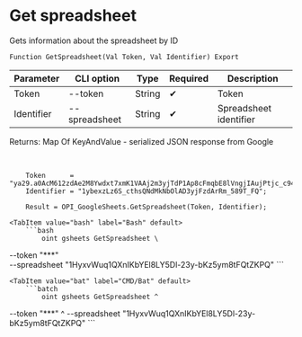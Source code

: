 ﻿---
sidebar_position: 2
---


# Get spreadsheet
 Gets information about the spreadsheet by ID



`Function GetSpreadsheet(Val Token, Val Identifier) Export`

  | Parameter | CLI option | Type | Required | Description |
  |-|-|-|-|-|
  | Token | --token | String | &#x2714; | Token |
  | Identifier | --spreadsheet | String | &#x2714; | Spreadsheet identifier |

  
  Returns:  Map Of KeyAndValue - serialized JSON response from Google

<br/>




```bsl title="1C:Enterprise/OneScript code example"
    Token      = "ya29.a0AcM612zdAe2M8Ywdxt7xmK1VAAj2m3yjTdP1Ap8cFmqbE8lVngjIAujPtjc_c94MCuKNLfn7MSssBd6NfMXDQDrHMUv7Fgjp7cjuXk68n...";
    Identifier = "1ybexzLz6S_cthsQNdMkNbOlAD3yjFzdArRm_589T_FQ";

    Result = OPI_GoogleSheets.GetSpreadsheet(Token, Identifier);
```
 

 <Tabs>
  
    <TabItem value="bash" label="Bash" default>
        ```bash
            oint gsheets GetSpreadsheet \
 --token "***" \
 --spreadsheet "1HyxvWuq1QXnIKbYEl8LY5Dl-23y-bKz5ym8tFQtZKPQ"
        ```
    </TabItem>
  
    <TabItem value="bat" label="CMD/Bat" default>
        ```batch
            oint gsheets GetSpreadsheet ^
 --token "***" ^
 --spreadsheet "1HyxvWuq1QXnIKbYEl8LY5Dl-23y-bKz5ym8tFQtZKPQ"
        ```
    </TabItem>
</Tabs>


```json title="Result"

```
